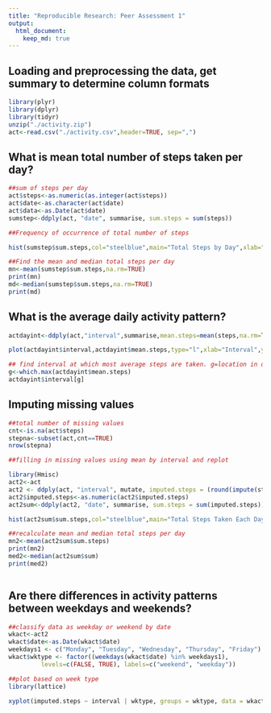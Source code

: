 ```yaml
---
title: "Reproducible Research: Peer Assessment 1"
output: 
  html_document:
    keep_md: true
---
```



## Loading and preprocessing the data, get summary to determine column formats
```r
library(plyr)
library(dplyr)
library(tidyr)
unzip("./activity.zip")
act<-read.csv("./activity.csv",header=TRUE, sep=",")

```


## What is mean total number of steps taken per day?
```r
##sum of steps per day
act$steps<-as.numeric(as.integer(act$steps))
act$date<-as.character(act$date)
act$data<-as.Date(act$date)
sumstep<-ddply(act, "date", summarise, sum.steps = sum(steps))

```

```r
##Frequency of occurrence of total number of steps

hist(sumstep$sum.steps,col="steelblue",main="Total Steps by Day",xlab="Sum of Steps by Day")
```


```r
##Find the mean and median total steps per day
mn<-mean(sumstep$sum.steps,na.rm=TRUE)
print(mn)
md<-median(sumstep$sum.steps,na.rm=TRUE)
print(md)
```
## What is the average daily activity pattern?
```r

actdayint<-ddply(act,"interval",summarise,mean.steps=mean(steps,na.rm=TRUE))

plot(actdayint$interval,actdayint$mean.steps,type="l",xlab="Interval",ylab="Average Steps",main="Average Daily Pattern")
```


```r
## find interval at which most average steps are taken. g=location in dataframe,result echoed= interval label
g<-which.max(actdayint$mean.steps)
actdayint$interval[g]

```

## Imputing missing values
```r
##total number of missing values
cnt<-is.na(act$steps)
stepna<-subset(act,cnt==TRUE)
nrow(stepna)
```


```r
##filling in missing values using mean by interval and replot

library(Hmisc)
act2<-act
act2 <- ddply(act, "interval", mutate, imputed.steps = (round(impute(steps, mean))))
act2$imputed.steps<-as.numeric(act2$imputed.steps)
act2sum<-ddply(act2, "date", summarise, sum.steps = sum(imputed.steps))
```
```r
hist(act2sum$sum.steps,col="steelblue",main="Total Steps Taken Each Day",xlab="Sum of Steps")
```
```r

##recalculate mean and median total steps per day
mn2<-mean(act2sum$sum.steps)
print(mn2)
med2<-median(act2sum$sum)
print(med2)



```
## Are there differences in activity patterns between weekdays and weekends?
```r
##classify data as weekday or weekend by date
wkact<-act2
wkact$date<-as.Date(wkact$date)
weekdays1 <- c("Monday", "Tuesday", "Wednesday", "Thursday", "Friday")
wkact$wktype <- factor((weekdays(wkact$date) %in% weekdays1), 
         levels=c(FALSE, TRUE), labels=c("weekend", "weekday")) 

```
```r
##plot based on week type
library(lattice)

xyplot(imputed.steps ~ interval | wktype, groups = wktype, data = wkact, type = "l",layout=c(1,2),ylab = "Average Steps",main="Average Steps by Interval across all Days")

```
